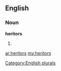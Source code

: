 ==English==

===Noun===
'''heritors'''

# {{plural of|[[heritor]]}}

[[Category:English plurals]]

[[ar:heritors]]
[[my:heritors]]